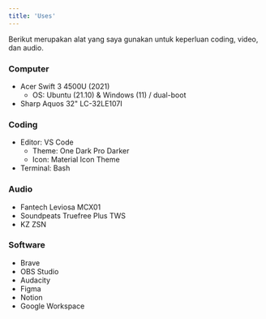 ```yaml
---
title: 'Uses'
---
```


Berikut merupakan alat yang saya gunakan untuk keperluan coding, video, dan audio.

### Computer

- Acer Swift 3 4500U (2021)
  - OS: Ubuntu (21.10) & Windows (11) / dual-boot
- Sharp Aquos 32" LC-32LE107I

### Coding

- Editor: VS Code
  - Theme: One Dark Pro Darker
  - Icon: Material Icon Theme
- Terminal: Bash

### Audio

- Fantech Leviosa MCX01
- Soundpeats Truefree Plus TWS
- KZ ZSN

### Software

- Brave
- OBS Studio
- Audacity
- Figma
- Notion
- Google Workspace

